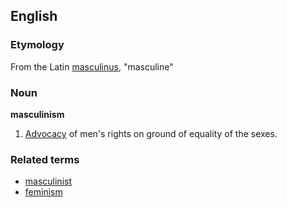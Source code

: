 ==English==
===Etymology===
From the Latin [[masculinus]], "masculine"

===Noun===
'''masculinism'''
#[[advocacy|Advocacy]] of men's rights on ground of equality of the sexes.

===Related terms===
*[[masculinist]]
*[[feminism]]